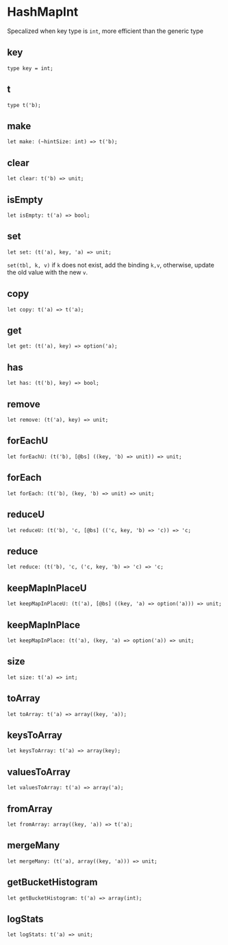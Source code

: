 
# HashMapInt

<ApiIntro>

Specalized when key type is `int`, more efficient than the generic type

</ApiIntro>

## key

```re sig
type key = int;
```

## t

```re sig
type t('b);
```

## make

```re sig
let make: (~hintSize: int) => t('b);
```

## clear

```re sig
let clear: t('b) => unit;
```

## isEmpty

```re sig
let isEmpty: t('a) => bool;
```

## set

```re sig
let set: (t('a), key, 'a) => unit;
```

`set(tbl, k, v)` if `k` does not exist, add the binding `k,v`, otherwise, update the old value with the new `v`.

## copy

```re sig
let copy: t('a) => t('a);
```

## get

```re sig
let get: (t('a), key) => option('a);
```

## has

```re sig
let has: (t('b), key) => bool;
```

## remove

```re sig
let remove: (t('a), key) => unit;
```

## forEachU

```re sig
let forEachU: (t('b), [@bs] ((key, 'b) => unit)) => unit;
```

## forEach

```re sig
let forEach: (t('b), (key, 'b) => unit) => unit;
```

## reduceU

```re sig
let reduceU: (t('b), 'c, [@bs] (('c, key, 'b) => 'c)) => 'c;
```

## reduce

```re sig
let reduce: (t('b), 'c, ('c, key, 'b) => 'c) => 'c;
```

## keepMapInPlaceU

```re sig
let keepMapInPlaceU: (t('a), [@bs] ((key, 'a) => option('a))) => unit;
```

## keepMapInPlace

```re sig
let keepMapInPlace: (t('a), (key, 'a) => option('a)) => unit;
```

## size

```re sig
let size: t('a) => int;
```

## toArray

```re sig
let toArray: t('a) => array((key, 'a));
```

## keysToArray

```re sig
let keysToArray: t('a) => array(key);
```

## valuesToArray

```re sig
let valuesToArray: t('a) => array('a);
```

## fromArray

```re sig
let fromArray: array((key, 'a)) => t('a);
```

## mergeMany

```re sig
let mergeMany: (t('a), array((key, 'a))) => unit;
```

## getBucketHistogram

```re sig
let getBucketHistogram: t('a) => array(int);
```

## logStats

```re sig
let logStats: t('a) => unit;
```
